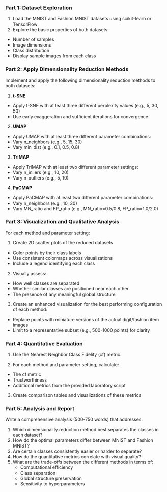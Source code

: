 ### Part 1: Dataset Exploration

1. Load the MNIST and Fashion MNIST datasets using scikit-learn or TensorFlow
2. Explore the basic properties of both datasets:
- Number of samples
- Image dimensions
- Class distribution
- Display sample images from each class

### Part 2: Apply Dimensionality Reduction Methods

Implement and apply the following dimensionality reduction methods to both datasets:

1. **t-SNE**
- Apply t-SNE with at least three different perplexity values (e.g., 5, 30, 50)
- Use early exaggeration and sufficient iterations for convergence

2. **UMAP**
- Apply UMAP with at least three different parameter combinations:
- Vary n_neighbors (e.g., 5, 15, 30)
- Vary min_dist (e.g., 0.1, 0.5, 0.8)

3. **TriMAP**
- Apply TriMAP with at least two different parameter settings:
- Vary n_inliers (e.g., 10, 20)
- Vary n_outliers (e.g., 5, 10)

4. **PaCMAP**
- Apply PaCMAP with at least two different parameter combinations:
- Vary n_neighbors (e.g., 10, 30)
- Vary MN_ratio and FP_ratio (e.g., MN_ratio=0.5/0.8, FP_ratio=1.0/2.0)

### Part 3: Visualization and Qualitative Analysis

For each method and parameter setting:

1. Create 2D scatter plots of the reduced datasets
- Color points by their class labels
- Use consistent colormaps across visualizations
- Include a legend identifying each class

2. Visually assess:
- How well classes are separated
- Whether similar classes are positioned near each other
- The presence of any meaningful global structure

3. Create an enhanced visualization for the best performing configuration of each method:
- Replace points with miniature versions of the actual digit/fashion item images
- Limit to a representative subset (e.g., 500-1000 points) for clarity

### Part 4: Quantitative Evaluation

1. Use the Nearest Neighbor Class Fidelity (cf) metric.

2. For each method and parameter setting, calculate:
- The cf metric
- Trustworthiness
- Additional metrics from the provided laboratory script

3. Create comparison tables and visualizations of these metrics

### Part 5: Analysis and Report

Write a comprehensive analysis (500-750 words) that addresses:

1. Which dimensionality reduction method best separates the classes in each dataset?
2. How do the optimal parameters differ between MNIST and Fashion MNIST?
3. Are certain classes consistently easier or harder to separate?
4. How do the quantitative metrics correlate with visual quality?
5. What are the trade-offs between the different methods in terms of:
    - Computational efficiency
    - Class separation
    - Global structure preservation
    - Sensitivity to hyperparameters

